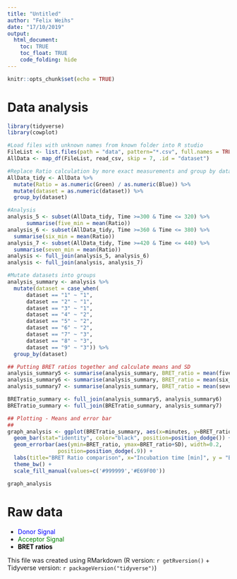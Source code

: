 ```yaml
---
title: "Untitled"
author: "Felix Weihs"
date: "17/10/2019"
output: 
  html_document: 
    toc: TRUE
    toc_float: TRUE
    code_folding: hide
---
```


```r
knitr::opts_chunk$set(echo = TRUE) 
``` 

# Data analysis

``` r
library(tidyverse)
library(cowplot)

#Load files with unknown names from known folder into R studio
FileList <- list.files(path = "data", pattern="*.csv", full.names = TRUE)
AllData <- map_df(FileList, read_csv, skip = 7, .id = "dataset") 

#Replace Ratio calculation by more exact measurements and group by datasets
AllData_tidy <- AllData %>% 
  mutate(Ratio = as.numeric(Green) / as.numeric(Blue)) %>% 
  mutate(dataset = as.numeric(dataset)) %>% 
  group_by(dataset)

#Analysis
analysis_5 <- subset(AllData_tidy, Time >=300 & Time <= 320) %>% 
      summarise(five_min = mean(Ratio))
analysis_6 <- subset(AllData_tidy, Time >=360 & Time <= 380) %>% 
  summarise(six_min = mean(Ratio))
analysis_7 <- subset(AllData_tidy, Time >=420 & Time <= 440) %>% 
  summarise(seven_min = mean(Ratio))
analysis <- full_join(analysis_5, analysis_6)
analysis <- full_join(analysis, analysis_7)

#Mutate datasets into groups
analysis_summary <- analysis %>% 
  mutate(dataset = case_when(
      dataset == "1" ~ "1",
      dataset == "2" ~ "1",
      dataset == "3" ~ "1",
      dataset == "4" ~ "2",
      dataset == "5" ~ "2",
      dataset == "6" ~ "2",
      dataset == "7" ~ "3",
      dataset == "8" ~ "3",
      dataset == "9" ~ "3")) %>% 
  group_by(dataset)

## Putting BRET ratios together and calculate means and SD
analysis_summary5 <- summarise(analysis_summary, BRET_ratio = mean(five_min), SD = sd(five_min)) %>% add_column(minutes = 5)
analysis_summary6 <- summarise(analysis_summary, BRET_ratio = mean(six_min), SD = sd(six_min)) %>% add_column(minutes = 6)
analysis_summary7 <- summarise(analysis_summary, BRET_ratio = mean(seven_min), SD = sd(seven_min)) %>% add_column(minutes = 7)

BRETratio_summary <- full_join(analysis_summary5, analysis_summary6)
BRETratio_summary <- full_join(BRETratio_summary, analysis_summary7)

## Plotting - Means and error bar
##
graph_analysis <- ggplot(BRETratio_summary, aes(x=minutes, y=BRET_ratio, fill = dataset)) + 
  geom_bar(stat="identity", color="black", position=position_dodge()) +
  geom_errorbar(aes(ymin=BRET_ratio, ymax=BRET_ratio+SD), width=0.2,
                position=position_dodge(.9)) +
  labs(title="BRET Ratio comparison", x="Incubation time [min]", y = "BRET Ratio") +
  theme_bw() +
  scale_fill_manual(values=c('#999999','#E69F00'))

graph_analysis
```


# Raw data


* <span style="color:blue">Donor Signal</span>
* <span style="color:green">Acceptor Signal </span>
* <span style="color:black">**BRET ratios** </span>




This file was created using RMarkdown (R version: `r getRversion()` + Tidyverse version: `r packageVersion("tidyverse")`)